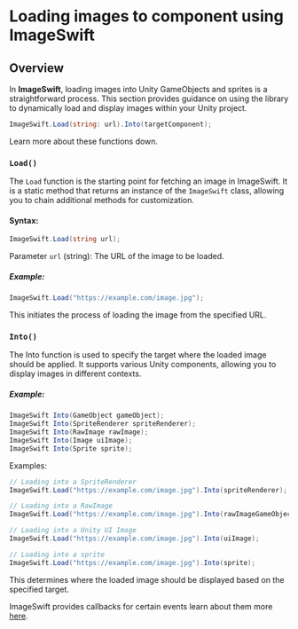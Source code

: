 # Loading images to component using ImageSwift

## Overview

In **ImageSwift**, loading images into Unity GameObjects and sprites is a straightforward process. This section provides guidance on using the library to dynamically load and display images within your Unity project.

```csharp filename="C#"
ImageSwift.Load(string: url).Into(targetComponent);
```

Learn more about these functions down.

### `Load()`

The `Load` function is the starting point for fetching an image in ImageSwift. It is a static method that returns an instance of the `ImageSwift` class, allowing you to chain additional methods for customization.

#### Syntax:

```csharp filename="C#"
ImageSwift.Load(string url);
```

Parameter
`url`  (string): The URL of the image to be loaded.

##### Example:
```csharp filename="C#"
ImageSwift.Load("https://example.com/image.jpg");
```
This initiates the process of loading the image from the specified URL.

### `Into()`
The Into function is used to specify the target where the loaded image should be applied. It supports various Unity components, allowing you to display images in different contexts.

##### Example:
```csharp filename="C#"
ImageSwift Into(GameObject gameObject);
ImageSwift Into(SpriteRenderer spriteRenderer);
ImageSwift Into(RawImage rawImage);
ImageSwift Into(Image uiImage);
ImageSwift Into(Sprite sprite);
```

Examples:
```csharp filename="C#"
// Loading into a SpriteRenderer
ImageSwift.Load("https://example.com/image.jpg").Into(spriteRenderer);

// Loading into a RawImage
ImageSwift.Load("https://example.com/image.jpg").Into(rawImageGameObject);

// Loading into a Unity UI Image
ImageSwift.Load("https://example.com/image.jpg").Into(uiImage);

// Loading into a sprite
ImageSwift.Load("https://example.com/image.jpg").Into(sprite);

```
This determines where the loaded image should be displayed based on the specified target.

ImageSwift provides callbacks for certain events learn about them more [here](/callback). 

